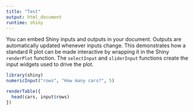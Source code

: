 ```yaml
---
title: "Test"
output: html_document
runtime: shiny
---
```


You can embed Shiny inputs and outputs in your document. Outputs are automatically updated whenever inputs change.  This demonstrates how a standard R plot can be made interactive by wrapping it in the Shiny `renderPlot` function. The `selectInput` and `sliderInput` functions create the input widgets used to drive the plot.

```r
library(shiny)
numericInput("rows", "How many cars?", 5)

renderTable({
  head(cars, input$rows)
})
```
